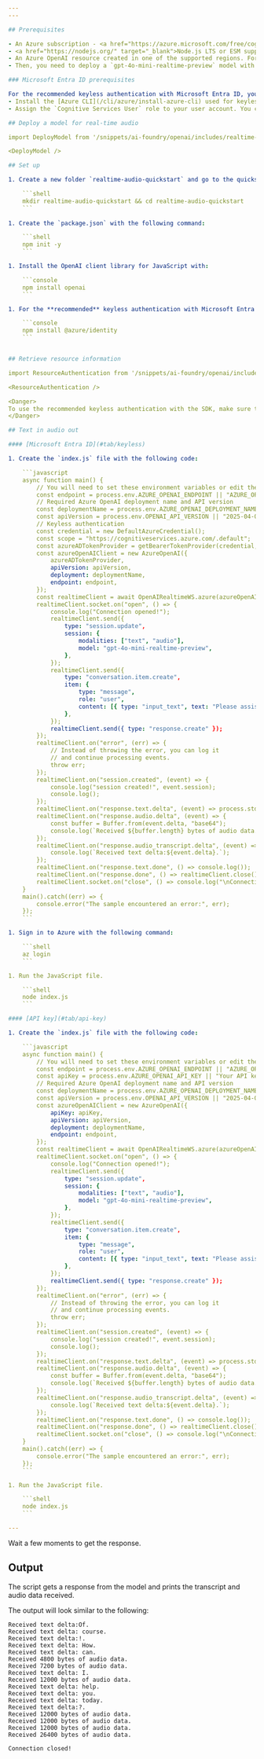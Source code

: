 ```yaml
---
---

## Prerequisites

- An Azure subscription - <a href="https://azure.microsoft.com/free/cognitive-services" target="_blank">Create one for free</a>
- <a href="https://nodejs.org/" target="_blank">Node.js LTS or ESM support.</a>
- An Azure OpenAI resource created in one of the supported regions. For more information about region availability, see the [models and versions documentation](../concepts/models.md#global-standard-model-availability).
- Then, you need to deploy a `gpt-4o-mini-realtime-preview` model with your Azure OpenAI resource. For more information, see [Create a resource and deploy a model with Azure OpenAI](../how-to/create-resource). 

### Microsoft Entra ID prerequisites

For the recommended keyless authentication with Microsoft Entra ID, you need to:
- Install the [Azure CLI](/cli/azure/install-azure-cli) used for keyless authentication with Microsoft Entra ID.
- Assign the `Cognitive Services User` role to your user account. You can assign roles in the Azure portal under **Access control (IAM)** > **Add role assignment**.

## Deploy a model for real-time audio

import DeployModel from '/snippets/ai-foundry/openai/includes/realtime-deploy-model.mdx'

<DeployModel />

## Set up

1. Create a new folder `realtime-audio-quickstart` and go to the quickstart folder with the following command:

    ```shell
    mkdir realtime-audio-quickstart && cd realtime-audio-quickstart
    ```
    
1. Create the `package.json` with the following command:

    ```shell
    npm init -y
    ```

1. Install the OpenAI client library for JavaScript with:

    ```console
    npm install openai
    ```

1. For the **recommended** keyless authentication with Microsoft Entra ID, install the `@azure/identity` package with:

    ```console
    npm install @azure/identity
    ```


## Retrieve resource information

import ResourceAuthentication from '/snippets/ai-foundry/openai/includes/resource-authentication.mdx'

<ResourceAuthentication />

<Danger>
To use the recommended keyless authentication with the SDK, make sure that the `AZURE_OPENAI_API_KEY` environment variable isn't set. 
</Danger>

## Text in audio out

#### [Microsoft Entra ID](#tab/keyless)

1. Create the `index.js` file with the following code:

    ```javascript 
    async function main() {
        // You will need to set these environment variables or edit the following values
        const endpoint = process.env.AZURE_OPENAI_ENDPOINT || "AZURE_OPENAI_ENDPOINT";
        // Required Azure OpenAI deployment name and API version
        const deploymentName = process.env.AZURE_OPENAI_DEPLOYMENT_NAME || "gpt-4o-mini-realtime-preview";
        const apiVersion = process.env.OPENAI_API_VERSION || "2025-04-01-preview";
        // Keyless authentication 
        const credential = new DefaultAzureCredential();
        const scope = "https://cognitiveservices.azure.com/.default";
        const azureADTokenProvider = getBearerTokenProvider(credential, scope);
        const azureOpenAIClient = new AzureOpenAI({
            azureADTokenProvider,
            apiVersion: apiVersion,
            deployment: deploymentName,
            endpoint: endpoint,
        });
        const realtimeClient = await OpenAIRealtimeWS.azure(azureOpenAIClient);
        realtimeClient.socket.on("open", () => {
            console.log("Connection opened!");
            realtimeClient.send({
                type: "session.update",
                session: {
                    modalities: ["text", "audio"],
                    model: "gpt-4o-mini-realtime-preview",
                },
            });
            realtimeClient.send({
                type: "conversation.item.create",
                item: {
                    type: "message",
                    role: "user",
                    content: [{ type: "input_text", text: "Please assist the user" }],
                },
            });
            realtimeClient.send({ type: "response.create" });
        });
        realtimeClient.on("error", (err) => {
            // Instead of throwing the error, you can log it
            // and continue processing events.
            throw err;
        });
        realtimeClient.on("session.created", (event) => {
            console.log("session created!", event.session);
            console.log();
        });
        realtimeClient.on("response.text.delta", (event) => process.stdout.write(event.delta));
        realtimeClient.on("response.audio.delta", (event) => {
            const buffer = Buffer.from(event.delta, "base64");
            console.log(`Received ${buffer.length} bytes of audio data.`);
        });
        realtimeClient.on("response.audio_transcript.delta", (event) => {
            console.log(`Received text delta:${event.delta}.`);
        });
        realtimeClient.on("response.text.done", () => console.log());
        realtimeClient.on("response.done", () => realtimeClient.close());
        realtimeClient.socket.on("close", () => console.log("\nConnection closed!"));
    }
    main().catch((err) => {
        console.error("The sample encountered an error:", err);
    });
    ```

1. Sign in to Azure with the following command:

    ```shell
    az login
    ```

1. Run the JavaScript file.

    ```shell
    node index.js
    ```

#### [API key](#tab/api-key)

1. Create the `index.js` file with the following code:

    ```javascript 
    async function main() {
        // You will need to set these environment variables or edit the following values
        const endpoint = process.env.AZURE_OPENAI_ENDPOINT || "AZURE_OPENAI_ENDPOINT";
        const apiKey = process.env.AZURE_OPENAI_API_KEY || "Your API key";
        // Required Azure OpenAI deployment name and API version
        const deploymentName = process.env.AZURE_OPENAI_DEPLOYMENT_NAME || "gpt-4o-mini-realtime-preview";
        const apiVersion = process.env.OPENAI_API_VERSION || "2025-04-01-preview";
        const azureOpenAIClient = new AzureOpenAI({
            apiKey: apiKey,
            apiVersion: apiVersion,
            deployment: deploymentName,
            endpoint: endpoint,
        });
        const realtimeClient = await OpenAIRealtimeWS.azure(azureOpenAIClient);
        realtimeClient.socket.on("open", () => {
            console.log("Connection opened!");
            realtimeClient.send({
                type: "session.update",
                session: {
                    modalities: ["text", "audio"],
                    model: "gpt-4o-mini-realtime-preview",
                },
            });
            realtimeClient.send({
                type: "conversation.item.create",
                item: {
                    type: "message",
                    role: "user",
                    content: [{ type: "input_text", text: "Please assist the user" }],
                },
            });
            realtimeClient.send({ type: "response.create" });
        });
        realtimeClient.on("error", (err) => {
            // Instead of throwing the error, you can log it
            // and continue processing events.
            throw err;
        });
        realtimeClient.on("session.created", (event) => {
            console.log("session created!", event.session);
            console.log();
        });
        realtimeClient.on("response.text.delta", (event) => process.stdout.write(event.delta));
        realtimeClient.on("response.audio.delta", (event) => {
            const buffer = Buffer.from(event.delta, "base64");
            console.log(`Received ${buffer.length} bytes of audio data.`);
        });
        realtimeClient.on("response.audio_transcript.delta", (event) => {
            console.log(`Received text delta:${event.delta}.`);
        });
        realtimeClient.on("response.text.done", () => console.log());
        realtimeClient.on("response.done", () => realtimeClient.close());
        realtimeClient.socket.on("close", () => console.log("\nConnection closed!"));
    }
    main().catch((err) => {
        console.error("The sample encountered an error:", err);
    });
    ```

1. Run the JavaScript file.

    ```shell
    node index.js
    ```

---
```


Wait a few moments to get the response.

## Output

The script gets a response from the model and prints the transcript and audio data received.

The output will look similar to the following:

```console
Received text delta:Of.
Received text delta: course.
Received text delta:!.
Received text delta: How.
Received text delta: can.
Received 4800 bytes of audio data.
Received 7200 bytes of audio data.
Received text delta: I.
Received 12000 bytes of audio data.
Received text delta: help.
Received text delta: you.
Received text delta: today.
Received text delta:?.
Received 12000 bytes of audio data.
Received 12000 bytes of audio data.
Received 12000 bytes of audio data.
Received 26400 bytes of audio data.

Connection closed!
```
